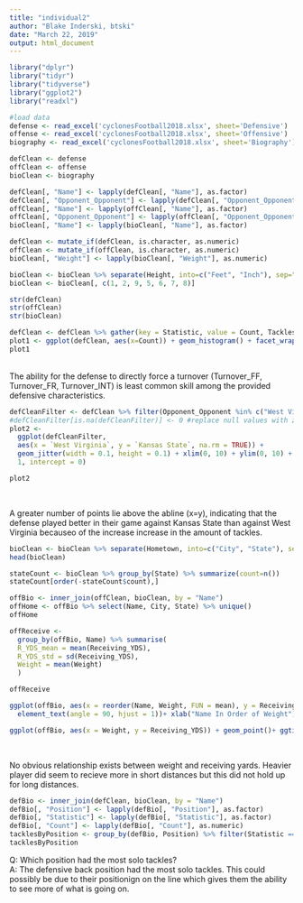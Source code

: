 ---
title: "individual2"
author: "Blake Inderski, btski"
date: "March 22, 2019"
output: html_document
---

```{r}
library("dplyr")
library("tidyr")
library("tidyverse")
library("ggplot2")
library("readxl")
```

```{r}
#load data
defense <- read_excel('cyclonesFootball2018.xlsx', sheet='Defensive')
offense <- read_excel('cyclonesFootball2018.xlsx', sheet='Offensive')
biography <- read_excel('cyclonesFootball2018.xlsx', sheet='Biography')
```

```{r}
defClean <- defense
offClean <- offense
bioClean <- biography

defClean[, "Name"] <- lapply(defClean[, "Name"], as.factor)
defClean[, "Opponent_Opponent"] <- lapply(defClean[, "Opponent_Opponent"], as.factor)
offClean[, "Name"] <- lapply(offClean[, "Name"], as.factor)
offClean[, "Opponent_Opponent"] <- lapply(offClean[, "Opponent_Opponent"], as.factor)
bioClean[, "Name"] <- lapply(bioClean[, "Name"], as.factor)

defClean <- mutate_if(defClean, is.character, as.numeric)
offClean <- mutate_if(offClean, is.character, as.numeric)
bioClean[, "Weight"] <- lapply(bioClean[, "Weight"], as.numeric)

bioClean <- bioClean %>% separate(Height, into=c("Feet", "Inch"), sep="-") %>% mutate(Height = as.numeric(Feet)*12+as.numeric(Inch))
bioClean <- bioClean[, c(1, 2, 9, 5, 6, 7, 8)]

str(defClean)
str(offClean)
str(bioClean)
```

```{r}
defClean <- defClean %>% gather(key = Statistic, value = Count, Tackles_Solo:Pass_PB)
plot1 <- ggplot(defClean, aes(x=Count)) + geom_histogram() + facet_wrap(~Statistic)
plot1
```
<br />The ability for the defense to directly force a turnover (Turnover_FF, Turnover_FR, Turnover_INT) is least common skill among the provided defensive characteristics.

```{r}
defCleanFilter <- defClean %>% filter(Opponent_Opponent %in% c("West Virginia", "Kansas State")) %>% filter(Statistic == "Tackles_Solo") %>% spread(key = Statistic, value = Count) %>% spread(key = Opponent_Opponent, value = Tackles_Solo)
#defCleanFilter[is.na(defCleanFilter)] <- 0 #replace null values with zero
plot2 <-
  ggplot(defCleanFilter,
  aes(x = `West Virginia`, y = `Kansas State`, na.rm = TRUE)) +
  geom_jitter(width = 0.1, height = 0.1) + xlim(0, 10) + ylim(0, 10) + geom_abline(slope =
  1, intercept = 0)

plot2
```
<br />


A greater number of points lie above the abline (x=y), indicating that the defense played better in their game against Kansas State than against West Virginia becauseo of the increase increase in the amount of tackles.



```{r}
bioClean <- bioClean %>% separate(Hometown, into=c("City", "State"), sep=", ")
head(bioClean)
```

```{r}
stateCount <- bioClean %>% group_by(State) %>% summarize(count=n())
stateCount[order(-stateCount$count),]
```

```{r}
offBio <- inner_join(offClean, bioClean, by = "Name")
offHome <- offBio %>% select(Name, City, State) %>% unique()
offHome
```

```{r}
offReceive <-
  group_by(offBio, Name) %>% summarise(
  R_YDS_mean = mean(Receiving_YDS),
  R_YDS_std = sd(Receiving_YDS),
  Weight = mean(Weight)
  )

offReceive

ggplot(offBio, aes(x = reorder(Name, Weight, FUN = mean), y = Receiving_YDS)) + geom_boxplot() + theme(axis.text.x =
  element_text(angle = 90, hjust = 1))+ xlab("Name In Order of Weight")+ylab("Receiving Yards")+ ggtitle("Receiving Yards By Player in Order of Weight")

ggplot(offBio, aes(x = Weight, y = Receiving_YDS)) + geom_point()+ ggtitle("Receiving Yards by Weight")
```
<br />

No obvious relationship exists between weight and receiving yards.
Heavier player did seem to recieve more in short distances but this did not hold up for long distances. 


```{r}
defBio <- inner_join(defClean, bioClean, by = "Name")
defBio[, "Position"] <- lapply(defBio[, "Position"], as.factor)
defBio[, "Statistic"] <- lapply(defBio[, "Statistic"], as.factor)
defBio[, "Count"] <- lapply(defBio[, "Count"], as.numeric)
tacklesByPosition <- group_by(defBio, Position) %>% filter(Statistic == "Tackles_Solo") %>% summarise(tackles = sum(Count))
tacklesByPosition
```

Q: Which position had the most solo tackles?
<br />
A: The defensive back position had the most solo tackles. This could possibly be due to their positionign on the line which gives them the ability to see more of what is going on. 